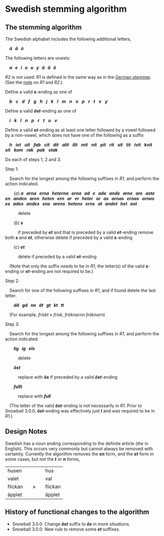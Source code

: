 # Swedish stemming algorithm

## The stemming algorithm

The Swedish alphabet includes the following additional letters,

&ensp;&ensp;**_ä &nbsp; å &nbsp; ö_**

The following letters are vowels:

&ensp;&ensp;**_a &nbsp; e &nbsp; i &nbsp; o &nbsp; u &nbsp; y &nbsp; ä &nbsp; å &nbsp; ö_**

_R2_ is not used: _R1_ is defined in the same way as in the [German stemmer](#sec-german). (See the [note](#sec-r1r2) on _R1_ and _R2_.)

Define a valid **_s_**\-ending as one of

&ensp;&ensp;**_b_** &nbsp; **_c_** &nbsp; **_d_** &nbsp; **_f_** &nbsp; **_g_** &nbsp; **_h_** &nbsp; **_j_** &nbsp; **_k_** &nbsp; **_l_** &nbsp; **_m_** &nbsp; **_n_** &nbsp; **_o_** &nbsp; **_p_** &nbsp; **_r_** &nbsp; **_t_** &nbsp; **_v_** &nbsp; **_y_**

Define a valid **_öst_**\-ending as one of

&ensp;&ensp;**_i_** &nbsp; **_k_** &nbsp; **_l_** &nbsp; **_n_** &nbsp; **_p_** &nbsp; **_r_** &nbsp; **_t_** &nbsp; **_u_** &nbsp; **_v_**

Define a valid **_et_**\-ending as at least one letter followed by a vowel followed by a non-vowel, which does not have one of the following as a suffix

&ensp;&ensp;**_h_** &nbsp; **_iet_** &nbsp; **_uit_** &nbsp; **_fab_** &nbsp; **_cit_** &nbsp; **_dit_** &nbsp; **_alit_** &nbsp; **_ilit_** &nbsp; **_mit_** &nbsp; **_nit_** &nbsp; **_pit_** &nbsp; **_rit_** &nbsp; **_sit_** &nbsp; **_tit_** &nbsp; **_ivit_** &nbsp; **_kvit_** &nbsp; **_xit_** &nbsp; **_kom_** &nbsp; **_rak_** &nbsp; **_pak_** &nbsp; **_stak_**

Do each of steps 1, 2 and 3.

Step 1:

&ensp;&ensp;Search for the longest among the following suffixes in _R1_, and perform the action indicated.

&ensp;&ensp;&ensp;&ensp;(_a_) **_a &nbsp; arna &nbsp; erna &nbsp; heterna &nbsp; orna &nbsp; ad &nbsp; e &nbsp; ade &nbsp; ande &nbsp; arne &nbsp; are &nbsp; aste &nbsp; en &nbsp; anden &nbsp; aren &nbsp; heten &nbsp; ern &nbsp; ar &nbsp; er &nbsp; heter &nbsp; or &nbsp; as &nbsp; arnas &nbsp; ernas &nbsp; ornas &nbsp; es &nbsp; ades &nbsp; andes &nbsp; ens &nbsp; arens &nbsp; hetens &nbsp; erns &nbsp; at &nbsp; andet &nbsp; het &nbsp; ast_**

&ensp;&ensp;&ensp;&ensp;&ensp;&ensp;delete

&ensp;&ensp;&ensp;&ensp;(_b_) **_s_**

&ensp;&ensp;&ensp;&ensp;&ensp;&ensp;if preceded by **_et_** and that is preceded by a valid **_et_**\-ending remove both **_s_** and **_et_**, otherwise delete if preceded by a valid **_s_**\-ending

&ensp;&ensp;&ensp;&ensp;(_c_) **_et_**

&ensp;&ensp;&ensp;&ensp;&ensp;&ensp;delete if preceded by a valid **_et_**\-ending

&ensp;&ensp;(Note that only the suffix needs to be in _R1_, the letter(s) of the valid **_s_**\-ending or **_et_**\-ending are not required to be.)

Step 2:

&ensp;&ensp;Search for one of the following suffixes in _R1_, and if found delete the last letter.

&ensp;&ensp;&ensp;&ensp;**_dd &nbsp; gd &nbsp; nn &nbsp; dt &nbsp; gt &nbsp; kt &nbsp; tt_**

&ensp;&ensp;(For example, _friskt_ » _frisk_, _fröknarnn_ _fröknarn_)

Step 3:

&ensp;&ensp;Search for the longest among the following suffixes in _R1_, and perform the action indicated.

&ensp;&ensp;&ensp;&ensp;**_lig &nbsp; ig &nbsp; els_**

&ensp;&ensp;&ensp;&ensp;&ensp;&ensp;delete

&ensp;&ensp;&ensp;&ensp;**_öst_**

&ensp;&ensp;&ensp;&ensp;&ensp;&ensp;replace with **_ös_** if preceded by a valid **_öst_**\-ending

&ensp;&ensp;&ensp;&ensp;**_fullt_**

&ensp;&ensp;&ensp;&ensp;&ensp;&ensp;replace with **_full_**

&ensp;&ensp;(The letter of the valid **_öst_**\-ending is not necessarily in _R1_\. Prior to Snowball 3.0.0, **_öst_**\-ending was effectively just **_l_** and _was_ required to be in _R1_.)

## Design Notes

Swedish has a noun ending corresponding to the definite article (_the_ in English). This occurs very commonly but cannot always be removed with certainty. Currently the algorithm removes the **_en_** form, and the **_et_** form in some cases, but not the **_t_** or **_n_** forms,

|     |     |     |     |     |
| --- | --- | --- | --- | --- |
| husen |     |     |     | hus |
| valet |     |     |     | val |
| flickan |     | »   |     | flickan |
| äpplet |     |     |     | äpplet |

## History of functional changes to the algorithm

*   Snowball 3.0.0: Change **_öst_** suffix to **_ös_** in more situations.
*   Snowball 3.0.0: New rule to remove some **_et_** suffixes.